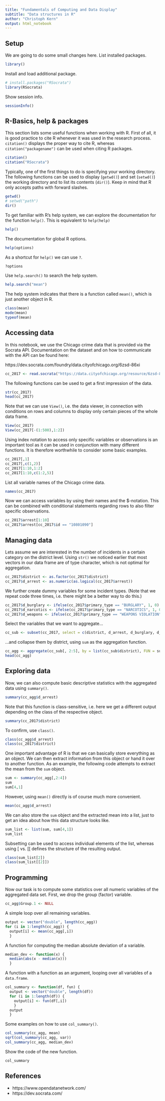 ```yaml
---
title: "Fundamentals of Computing and Data Display"
subtitle: "Data structures in R"
author: "Christoph Kern"
output: html_notebook
---
```


## Setup
We are going to do some small changes here.
List installed packages.

```r
library()
```

Install and load additional package.

```r
# install.packages("RSocrata")
library(RSocrata)
```

Show session info.

```r
sessionInfo()
```

## R-Basics, help & packages

This section lists some useful functions when working with R. First of all, it is good practice to cite R whenever it was used in the research process. `citation()` displays the proper way to cite R, whereas `citation("packagename")` can be used when citing R packages.

```r
citation()
citation("RSocrata")
```

Typically, one of the first things to do is specifying your working directory. The following functions can be used to display (`getwd()`) and set (`setwd()`) the working directory and to list its contents (`dir()`). Keep in mind that R only accepts paths with forward slashes. 

```r
getwd()
# setwd("path")
dir()
```

To get familiar with R's help system, we can explore the documentation for the function `help()`. This is equivalent to `help(help)`

```r
help()
```

The documentation for global R options.

```r
help(options)
```

As a shortcut for `help()` we can use `?`.

```r
?options
```

Use `help.search()` to search the help system.

```r
help.search("mean")
```

The help system indicates that there is a function called `mean()`, which is just another object in R.

```r
class(mean)
mode(mean)
typeof(mean)
```

## Accessing data

In this notebook, we use the Chicago crime data that is provided via the Socrata API. Documentation on the dataset and on how to communicate with the API can be found here:

https://dev.socrata.com/foundry/data.cityofchicago.org/6zsd-86xi

```r
cc_2017 <- read.socrata("https://data.cityofchicago.org/resource/6zsd-86xi.json?$where=date between '2017-01-01' and '2017-01-31'")
```

The following functions can be used to get a first impression of the data. 

```r
str(cc_2017)
head(cc_2017)
```

Note that we can use `View()`, i.e. the data viewer, in connection with conditions on rows and columns to display only certain pieces of the whole data frame.

```r
View(cc_2017)
View(cc_2017[-(1:500),1:2])
```

Using index notation to access only specific variables or observations is an important tool as it can be used in conjunction with many different functions. It is therefore worthwhile to consider some basic examples.

```r
cc_2017[,1]
cc_2017[,c(1,2)]
cc_2017[1:10,1:2]
cc_2017[1:10,c(1:2,5)]
```

List all variable names of the Chicago crime data.

```r
names(cc_2017)
```

Now we can access variables by using their names and the $-notation. This can be combined with conditional statements regarding rows to also filter specific observations.

```r
cc_2017$arrest[1:10]
cc_2017$arrest[cc_2017$id == "10801090"]
```

## Managing data
 
Lets assume we are interested in the number of incidents in a certain category on the district level. Using `str()` we noticed earlier that most vectors in our data frame are of type character, which is not optimal for aggregation.
 
```r
cc_2017$district <- as.factor(cc_2017$district)
cc_2017$d_arrest <- as.numeric(as.logical(cc_2017$arrest))
```

We further create dummy variables for some incident types. (Note that we repeat code three times, i.e. there might be a better way to do this.)

```r
cc_2017$d_burglary <- ifelse(cc_2017$primary_type == "BURGLARY", 1, 0)
cc_2017$d_narcotics <- ifelse(cc_2017$primary_type == "NARCOTICS", 1, 0)
cc_2017$d_weapons <- ifelse(cc_2017$primary_type == "WEAPONS VIOLATION", 1, 0)
```

Select the variables that we want to aggregate...

```r
cc_sub <- subset(cc_2017, select = c(district, d_arrest, d_burglary, d_narcotics, d_weapons))
```

...and collapse them by district, using `sum` as the aggregation function.

```r
cc_agg <- aggregate(cc_sub[, 2:5], by = list(cc_sub$district), FUN = sum)
head(cc_agg)
```

## Exploring data

Now, we can also compute basic descriptive statistics with the aggregated data using `summary()`. 

```r
summary(cc_agg$d_arrest)
```

Note that this function is class-sensitive, i.e. here we get a different output depending on the class of the respective object.

```r
summary(cc_2017$district)
```

To confirm, use `class()`.

```r
class(cc_agg$d_arrest)
class(cc_2017$district)
```

One important advantage of R is that we can basically store everything as an object. We can then extract information from this object or hand it over to another function. As an example, the following code attempts to extract the mean from the `sum` object.
 
```r
sum <- summary(cc_agg[,2:4])
sum
sum[4,1]
```

However, using `mean()` directly is of course much more convenient.

```r
mean(cc_agg$d_arrest)
```

We can also store the `sum` object and the extracted mean into a list, just to get an idea about how this data structure looks like.

```r
sum_list <- list(sum, sum[4,1])
sum_list
```

Subsetting can be used to access individual elements of the list, whereas using [ vs. [[ defines the structure of the resulting output.

```r
class(sum_list[2])
class(sum_list[[2]])
```

## Programming

Now our task is to compute some statistics over all numeric variables of the aggregated data set. First, we drop the group (factor) variable.

```r
cc_agg$Group.1 <- NULL
```

A simple loop over all remaining variables.

```r
output <- vector("double", length(cc_agg))
for (i in 1:length(cc_agg)) {
  output[i] <- mean(cc_agg[,i])
  }
```

A function for computing the median absolute deviation of a variable.

```r
median_dev <- function(x) {
  median(abs(x - median(x)))
  }
```

A function with a function as an argument, looping over all variables of a `data.frame`. 

```r
col_summary <- function(df, fun) {
  output <- vector("double", length(df))
  for (i in 1:length(df)) {
    output[i] <- fun(df[,i])
    }
  output
  }
```

Some examples on how to use `col_summary()`.

```r
col_summary(cc_agg, mean)
sqrt(col_summary(cc_agg, var))
col_summary(cc_agg, median_dev)
```

Show the code of the new function.

```r
col_summary
```

## References

* https://www.opendatanetwork.com/
* https://dev.socrata.com/